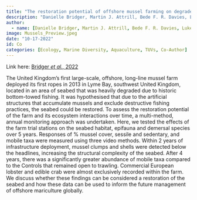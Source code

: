 ```yaml
---
title: "The restoration potential of offshore mussel farming on degraded seabed habitat"
description: "Danielle Bridger, Martin J. Attrill, Bede F. R. Davies, Luke A. Holmes, Amy Cartwright, Siân E. Rees, Llucia Mascorda Cabre & Emma V. Sheehan"
author:
  - name: [Danielle Bridger, Martin J. Attrill, Bede F. R. Davies, Luke A. Holmes, Amy Cartwright, Siân E. Rees, Llucia Mascorda Cabre & Emma V. Sheehan]
image: Mussels_Preview.jpeg
date: "10-17-2022"
id: Co
categories: [Ecology, Marine Diversity, Aquaculture, TUVs, Co-Author]
---
```


Link here: [Bridger *et al.,* 2022](https://onlinelibrary.wiley.com/doi/10.1002/aff2.77)

The United Kingdom's first large-scale, offshore, long-line mussel farm deployed its first ropes in 2013 in Lyme Bay, southwest United Kingdom, located in an area of seabed that was heavily degraded due to historic bottom-towed fishing. It was hypothesised that due to the artificial structures that accumulate mussels and exclude destructive fishing practices, the seabed could be restored. To assess the restoration potential of the farm and its ecosystem interactions over time, a multi-method, annual monitoring approach was undertaken. Here, we tested the effects of the farm trial stations on the seabed habitat, epifauna and demersal species over 5 years. Responses of % mussel cover, sessile and sedentary, and mobile taxa were measured using three video methods. Within 2 years of infrastructure deployment, mussel clumps and shells were detected below the headlines, increasing the structural complexity of the seabed. After 4 years, there was a significantly greater abundance of mobile taxa compared to the Controls that remained open to trawling. Commercial European lobster and edible crab were almost exclusively recorded within the farm. We discuss whether these findings can be considered a restoration of the seabed and how these data can be used to inform the future management of offshore mariculture globally.

